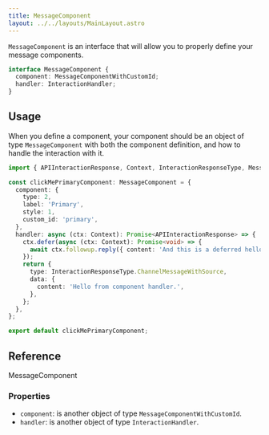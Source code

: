```yaml
---
title: MessageComponent
layout: ../../layouts/MainLayout.astro
---
```


`MessageComponent` is an interface that will allow you to properly define your message components.

```typescript
interface MessageComponent {
  component: MessageComponentWithCustomId;
  handler: InteractionHandler;
}
```

## Usage

When you define a component, your component should be an object of type `MessageComponent` with both the component
definition, and how to handle the interaction with it.

```typescript
import { APIInteractionResponse, Context, InteractionResponseType, MessageComponent } from '@discordcf/framework';

const clickMePrimaryComponent: MessageComponent = {
  component: {
    type: 2,
    label: 'Primary',
    style: 1,
    custom_id: 'primary',
  },
  handler: async (ctx: Context): Promise<APIInteractionResponse> => {
    ctx.defer(async (ctx: Context): Promise<void> => {
      await ctx.followup.reply({ content: 'And this is a deferred hello!' });
    });
    return {
      type: InteractionResponseType.ChannelMessageWithSource,
      data: {
        content: 'Hello from component handler.',
      },
    };
  },
};

export default clickMePrimaryComponent;
```

## Reference

<div class="m-0 flex justify-start">
  <span class="rounded-md bg-slate-300 py-2 px-4 font-source-code-pro dark:bg-[#ffffff16]">MessageComponent</span>
</div>

### Properties

- `component`: is another object of type `MessageComponentWithCustomId`.
- `handler`: is another object of type `InteractionHandler`.
